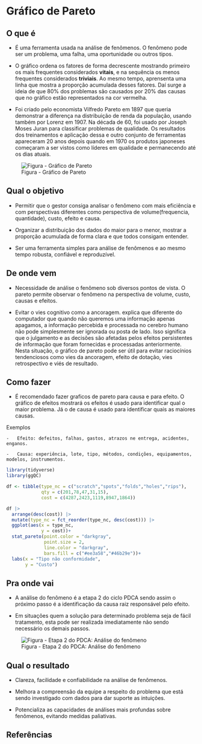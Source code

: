 # Gráfico de Pareto

## O que é {.unnumbered}

-   É uma ferramenta usada na análise de fenômenos. O fenômeno pode ser um problema, uma falha, uma oportunidade ou outros tipos.

-   O gráfico ordena os fatores de forma decrescente mostrando primeiro os mais frequentes considerados **vitais**, e na sequência os menos frequentes considerados **triviais**. Ao mesmo tempo, aprensenta uma linha que mostra a proporção acumulada desses fatores. Daí surge a ideia de que 80% dos problemas são causados por 20% das causas que no gráfico estão representados na cor vermelha.

-   Foi criado pelo economista Vilfredo Pareto em 1897 que queria demonstrar a diferença na distribuição de renda da população, usando também por Lorenz em 1907. Na década de 60, foi usado por Joseph Moses Juran para classificar problemas de qualidade. Os resultados dos treinamentos e aplicação dessa e outro conjunto de ferramentas apareceram 20 anos depois quando em 1970 os produtos japoneses começaram a ser vistos como líderes em qualidade e permanecendo até os dias atuais.

![Figura - Gráfico de Pareto](images/pareto.png)

## Qual o objetivo {.unnumbered}

-   Permitir que o gestor consiga analisar o fenômeno com mais eficiência e com perspectivas diferentes como perspectiva de volume(frequencia, quantidade), custo, efeito e causa.

-   Organizar a distribuição dos dados do maior para o menor, mostrar a proporção acumulada de forma clara e que todos consigam entender.

-   Ser uma ferramenta simples para análise de fenômenos e ao mesmo tempo robusta, confiável e reproduzível.

## De onde vem {.unnumbered}

-   Necessidade de análise o fenômeno sob diversos pontos de vista. O pareto permite observar o fenômeno na perspectiva de volume, custo, causas e efeitos.

-   Evitar o vies cognitivo como a ancoragem. explica que diferente do computador que quando não queremos uma informação apenas apagamos, a informação percebida e processada no cerebro humano não pode simplesmente ser ignorada ou posta de lado. Isso significa que o julgamento e as decisões são afetadas pelos efeitos persistentes de informação que foram fornecidas e processadas anteriormente. Nesta situação, o gráfico de pareto pode ser útil para evitar raciocínios tendenciosos como vies da ancoragem, efeito de dotação, vies retrospectivo e viés de resultado.

## Como fazer {.unnumbered}

-   É recomendado fazer graficos de pareto para causa e para efeito. O gráfico de efeitos mostrará os efeitos é usado para identificar qual o maior problema. Já o de causa é usado para identificar quais as maiores causas.

Exemplos

```         
-   Efeito: defeitos, falhas, gastos, atrazos ne entrega, acidentes, enganos.

-   Causa: experiência, lote, tipo, métodos, condições, equipamentos, modelos, instrumentos.
```

```r
library(tidyverse)
library(ggQC)

df <- tibble(type_nc = c("scratch","spots","folds","holes","rips"),
             qty = c(201,78,47,31,15),
             cost = c(4287,2423,1119,8947,1864))

df |>  
  arrange(desc(cost)) |>  
  mutate(type_nc = fct_reorder(type_nc, desc(cost))) |>  
  ggplot(aes(x = type_nc, 
             y = cost))+
  stat_pareto(point.color = "darkgray",
              point.size = 2,
              line.color = "darkgray",
              bars.fill = c("#ee3a58","#46b29e"))+
  labs(x = "Tipo não conformidade",
       y = "Custo")
```

## Pra onde vai {.unnumbered}

-   A análise do fenômeno é a etapa 2 do ciclo PDCA sendo assim o próximo passo é a identificação da causa raiz responsável pelo efeito.

-   Em situações quem a solução para determinado problema seja de fácil tratamento, esta pode ser realizada imediatamente não sendo necessário os demais passos.

![Figura - Etapa 2 do PDCA: Análise do fenômeno](images/step_2.png)


## Qual o resultado {.unnumbered}

-   Clareza, facilidade e confiabilidade na análise de fenômenos.

-   Melhora a compreensão da equipe a respeito do problema que está sendo investigado com dados para dar suporte as intuições.

-   Potencializa as capacidades de análises mais profundas sobre fenômenos, evitando medidas paliativas.

## Referências {.unnumbered}
